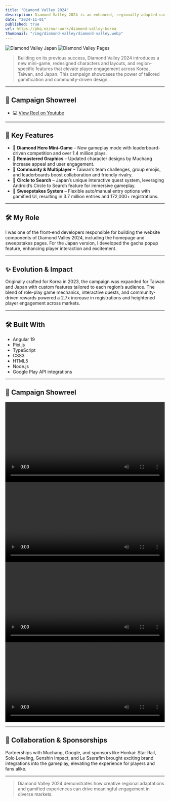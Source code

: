 ```yaml
---
title: "Diamond Valley 2024"
description: Diamond Valley 2024 is an enhanced, regionally adapted campaign featuring the engaging 'Diamond Hero' mini-game, fresh graphics, and innovative community features across Korea, Taiwan, and Japan.
date: "2024-11-01"
published: true
url: https://phq.nz/our-work/diamond-valley-korea
thumbnail: "/img/diamond-valley/diamond-valley.webp"
---
```


![Diamond Valley Japan](/img/diamond-valley/diamond-valley.webp)
![Diamond Valley Pages](/img/diamond-valley/diamond-valley-2.webp)

> Building on its previous success, Diamond Valley 2024 introduces a new mini-game, redesigned characters and layouts, and region-specific features that elevate player engagement across Korea, Taiwan, and Japan. This campaign showcases the power of tailored gamification and community-driven design.

---

## 🎥 Campaign Showreel

- 💻 [View Reel on Youtube](https://www.youtube.com/watch?v=EhgduXxqRgM&list=TLGGvUWUXUw3ikEwOTA3MjAyNQ&t=4s)

---

## 🌟 Key Features

- 🎯 **Diamond Hero Mini-Game** – New gameplay mode with leaderboard-driven competition and over 1.4 million plays.
- 🎨 **Remastered Graphics** – Updated character designs by Muchang increase appeal and user engagement.
- 🤝 **Community & Multiplayer** – Taiwan’s team challenges, group emojis, and leaderboards boost collaboration and friendly rivalry.
- 📱 **Circle to Search** – Japan’s unique interactive quest system, leveraging Android’s Circle to Search feature for immersive gameplay.
- 🎁 **Sweepstakes System** – Flexible auto/manual entry options with gamified UI, resulting in 3.7 million entries and 172,000+ registrations.

---

## 🛠 My Role

I was one of the front-end developers responsible for building the website components of Diamond Valley 2024, including the homepage and sweepstakes pages. For the Japan version, I developed the gacha popup feature, enhancing player interaction and excitement.

---

## ✨ Evolution & Impact

Originally crafted for Korea in 2023, the campaign was expanded for Taiwan and Japan with custom features tailored to each region’s audience. The blend of role-play game mechanics, interactive quests, and community-driven rewards powered a 2.7x increase in registrations and heightened player engagement across markets.

---

## 🛠 Built With

- Angular 19
- Pixi.js
- TypeScript
- CSS3
- HTML5
- Node.js
- Google Play API integrations

---

## 🎥 Campaign Showreel

<video controls width="100%" preload="auto">
  <source src="/img/diamond-valley/dv-1.mp4" type="video/mp4" />
  Your browser does not support the video tag.
</video>
<video controls width="100%" preload="auto">
  <source src="/img/diamond-valley/dv-2.mp4" type="video/mp4" />
  Your browser does not support the video tag.
</video>
<video controls width="100%" preload="auto">
  <source src="/img/diamond-valley/dv-3.mp4" type="video/mp4" />
  Your browser does not support the video tag.
</video>
<video controls width="100%" preload="auto">
  <source src="/img/diamond-valley/dv-4.mp4" type="video/mp4" />
  Your browser does not support the video tag.
</video>

---

## 🤝 Collaboration & Sponsorships

Partnerships with Muchang, Google, and sponsors like Honkai: Star Rail, Solo Leveling, Genshin Impact, and Le Sserafim brought exciting brand integrations into the gameplay, elevating the experience for players and fans alike.

---

> Diamond Valley 2024 demonstrates how creative regional adaptations and gamified experiences can drive meaningful engagement in diverse markets.
